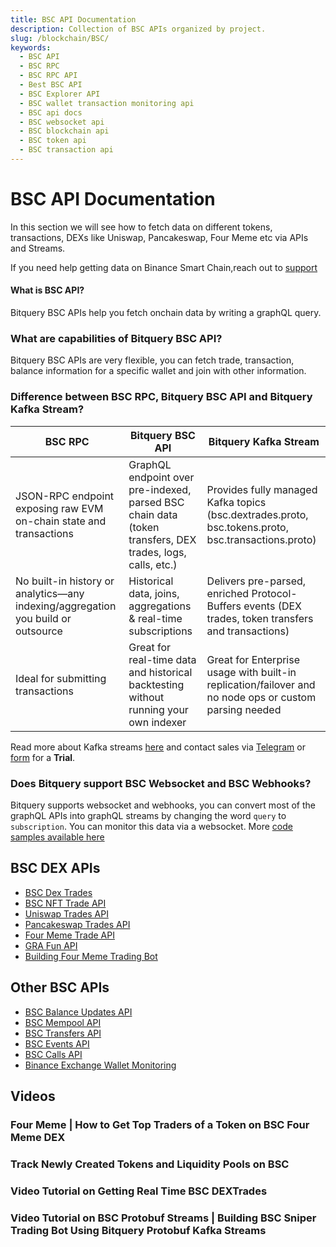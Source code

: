 ```yaml
---
title: BSC API Documentation
description: Collection of BSC APIs organized by project.
slug: /blockchain/BSC/
keywords:
  - BSC API
  - BSC RPC
  - BSC RPC API
  - Best BSC API
  - BSC Explorer API
  - BSC wallet transaction monitoring api
  - BSC api docs
  - BSC websocket api
  - BSC blockchain api
  - BSC token api
  - BSC transaction api
---
```


# BSC API Documentation

In this section we will see how to fetch data on different tokens, transactions, DEXs like Uniswap, Pancakeswap, Four Meme etc via APIs and Streams.

If you need help getting data on Binance Smart Chain,reach out to [support](https://t.me/Bloxy_info)

#### What is BSC API?

Bitquery BSC APIs help you fetch onchain data by writing a graphQL query.

### What are capabilities of Bitquery BSC API?

Bitquery BSC APIs are very flexible, you can fetch trade, transaction, balance information for a specific wallet and join with other information.

### Difference between BSC RPC, Bitquery BSC API and Bitquery Kafka Stream?

| BSC RPC | Bitquery BSC API | Bitquery Kafka Stream
| --- | --- | --- |
| JSON-RPC endpoint exposing raw EVM on-chain state and transactions | GraphQL endpoint over pre-indexed, parsed BSC chain data (token transfers, DEX trades, logs, calls, etc.) | Provides fully managed Kafka topics (bsc.dextrades.proto, bsc.tokens.proto, bsc.transactions.proto) |
| No built-in history or analytics—any indexing/aggregation you build or outsource | Historical data, joins, aggregations & real-time subscriptions | Delivers pre-parsed, enriched Protocol-Buffers events (DEX trades, token transfers and transactions) |
| Ideal for submitting transactions | Great for real-time data and historical backtesting without running your own indexer | Great for Enterprise usage with built-in replication/failover and no node ops or custom parsing needed |

Read more about Kafka streams [here](https://docs.bitquery.io/docs/streams/protobuf/chains/EVM-protobuf/) and contact sales via [Telegram](https://t.me/Bloxy_info) or [form](https://bitquery.io/forms/api) for a **Trial**.

### Does Bitquery support BSC Websocket and BSC Webhooks?

Bitquery supports websocket and webhooks, you can convert most of the graphQL APIs into graphQL streams by changing the word `query` to `subscription`. You can monitor this data via a websocket. More [code samples available here](https://docs.bitquery.io/docs/subscriptions/websockets/)

## BSC DEX APIs

- [BSC Dex Trades](./bsc-dextrades)
- [BSC NFT Trade API](./bsc-nft)
- [Uniswap Trades API](./bsc-uniswap-api)
- [Pancakeswap Trades API](./pancake-swap-api)
- [Four Meme Trade API](./four-meme-api)
- [GRA Fun API](./gra-fun-api)
- [Building Four Meme Trading Bot](../../streams/sniper-trade-using-bitquery-kafka-stream)

## Other BSC APIs

- [BSC Balance Updates API](./bsc-balance-updates)
- [BSC Mempool API](./bsc-mempool-stream)
- [BSC Transfers API](./bsc-transfers)
- [BSC Events API](./bsc-events-api)
- [BSC Calls API](./bsc-calls-api)
- [Binance Exchange Wallet Monitoring](../../usecases/binance-exchange-wallet-monitoring)

## Videos


### Four Meme | How to Get Top Traders of a Token on BSC Four Meme DEX

<VideoPlayer url="https://youtu.be/EE7wsFKj6n0" />

### Track Newly Created Tokens and Liquidity Pools on BSC

<VideoPlayer url="https://youtu.be/j5M7-xLQWHk" />

### Video Tutorial on Getting Real Time BSC DEXTrades

<VideoPlayer url="https://youtu.be/LDs5vrM07zs" />

### Video Tutorial on BSC Protobuf Streams | Building BSC Sniper Trading Bot Using Bitquery Protobuf  Kafka Streams

<VideoPlayer url="https://youtu.be/vgOHgqTJmj0" />
